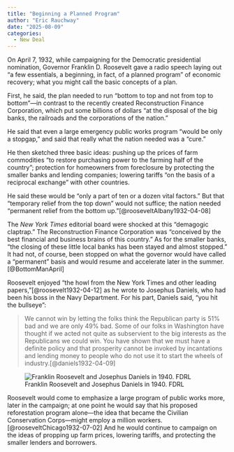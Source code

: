 ```yaml
---
title: "Beginning a Planned Program"
author: "Eric Rauchway"
date: "2025-08-09"
categories:
  - New Deal
---
```

On April 7, 1932, while campaigning for the Democratic presidential nomination, Governor Franklin D. Roosevelt gave a radio speech laying out "a few essentials, a beginning, in fact, of a planned program" of economic recovery; what you might call the basic concepts of a plan. 

First, he said, the plan needed to run "bottom to top and not from top to bottom"---in contrast to the recently created Reconstruction Finance Corporation, which put some billions of dollars "at the disposal of the big banks, the railroads and the corporations of the nation."

He said that even a large emergency public works program "would be only a stopgap," and said that really what the nation needed was a "cure."

He then sketched three basic ideas: pushing up the prices of farm commodities "to restore purchasing power to the farming half of the country"; protection for homeowners from foreclosure by protecting the smaller banks and lending companies; lowering tariffs "on the basis of a reciprocal exchange" with other countries. 

He said these would be "only a part of ten or a dozen vital factors." But that "temporary relief from the top down" would not suffice; the nation needed "permanent relief from the bottom up."[@rooseveltAlbany1932-04-08]

The *New York Times* editorial board were shocked at this "demagogic claptrap." The Reconstruction Finance Corporation was "conceived by the best financial and business brains of this country." As for the smaller banks, "the closing of these little local banks has been stayed and almost stopped." It had not, of course, been stopped on what the governor would have called a "permanent" basis and would resume and accelerate later in the summer.[@BottomManApril]

Roosevelt enjoyed "the howl from the New York Times and other leading papers,"[@roosevelt1932-04-12] as he wrote to Josephus Daniels, who had been his boss in the Navy Department. For his part, Daniels said, "you hit the bullseye":

> We cannot win by letting the folks think the Republican party is 51% bad and we are only 49% bad. Some of our folks in Washington have thought if we acted not quite as subservient to the big interests as the Republicans we could win. You have shown that we must have a definite policy and that prosperity cannot be invoked by incantations and lending money to people who do not use it to start the wheels of industry.[@daniels1932-04-09]

![Franklin Roosevelt and Josephus Daniels in 1940. FDRL](./daniels.jpg)

Roosevelt would come to emphasize a large program of public works more, later in the campaign; at one point he would say that his proposed reforestation program alone---the idea that became the Civilian Conservation Corps---might employ a million workers.[@rooseveltChicago1932-07-02] And he would continue to campaign on the ideas of propping up farm prices, lowering tariffs, and protecting the smaller lenders and borrowers.